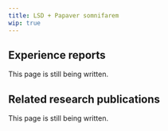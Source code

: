 ---
title: LSD + Papaver somnifarem
wip: true
---

## Experience reports

This page is still being written.

## Related research publications

This page is still being written.

